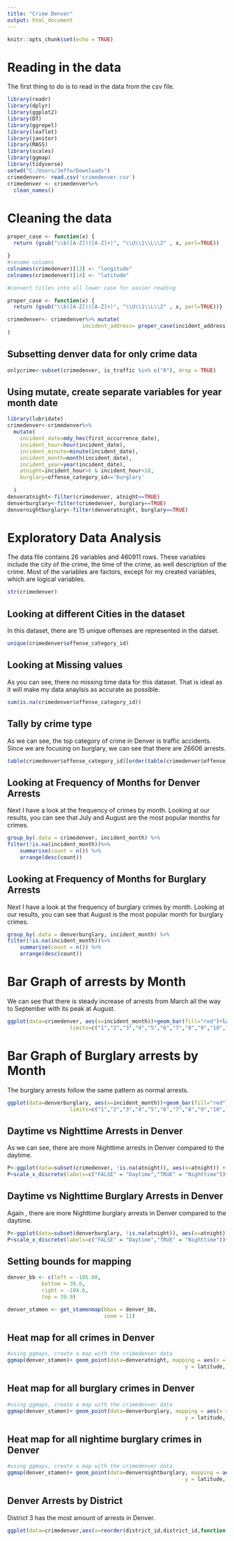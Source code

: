 ---
title: "Crime Denver"
output: html_document
---

```{r setup, include=FALSE}
knitr::opts_chunk$set(echo = TRUE)
```

# Reading in the data
The first thing to do is to read in the data from the csv file. 

```{r}
library(readr)
library(dplyr)
library(ggplot2)
library(DT)
library(ggrepel)
library(leaflet)
library(janitor)
library(MASS)
library(scales)
library(ggmap)
library(tidyverse)
setwd("C:/Users/Jeffo/Downloads")
crimedenver<- read.csv('crimedenver.csv')
crimedenver <- crimedenver%>%
  clean_names()
```
# Cleaning the data
```{r}
proper_case <- function(x) {
  return (gsub("\\b([A-Z])([A-Z]+)", "\\U\\1\\L\\2" , x, perl=TRUE))

}
#rename columns
colnames(crimedenver)[13] <- "longitude"
colnames(crimedenver)[14] <- "latitude"

#convert titles into all lower case for easier reading

proper_case <- function(x) {
  return (gsub("\\b([A-Z])([A-Z]+)", "\\U\\1\\L\\2" , x, perl=TRUE))}

crimedenver<- crimedenver%>% mutate(
                        incident_address= proper_case(incident_address)
)
```
## Subsetting denver data for only crime data
```{r}
onlycrime<-subset(crimedenver, is_traffic %in% c("0"), drop = TRUE) 

```

## Using mutate, create separate variables for year month date
```{r}
library(lubridate)
crimedenver<-crimedenver%>%
  mutate(
    incident_date=mdy_hms(first_occurrence_date),  
    incident_hour=hour(incident_date),
    incident_minute=minute(incident_date),
    incident_month=month(incident_date),
    incident_year=year(incident_date),
    atnight=incident_hour>6 & incident_hour<18,
    burglary=offense_category_id=='burglary'
  
  )
denveratnight<-filter(crimedenver, atnight==TRUE)
denverburglary<-filter(crimedenver, burglary==TRUE)
denvernightburglary<-filter(denveratnight, burglary==TRUE)
```
# Exploratory Data Analysis

The data file contains 26 variables and 460911 rows. These variables include the city of the crime, the time of the crime, as well description of the crime. Most of the variables are factors, except for my created variables, which are logical variables. 
```{r}
str(crimedenver)
```
## Looking at different Cities in the dataset
In this dataset, there are 15 unique offenses are represented in the datset. 
```{r}
unique(crimedenver$offense_category_id)
```
## Looking at Missing values
As you can see, there no missing time data for this dataset. That is ideal as it will make my data anaylsis as accurate as possible. 
```{r}
sum(is.na(crimedenver$offense_category_id))
```
## Tally by crime type
As we can see, the top category of crime in Denver is traffic accidents. Since we are focusing on burglary, we can see that there are 26606 arrests.  
```{r}
table(crimedenver$offense_category_id)[order(table(crimedenver$offense_category_id), decreasing = T)] # Order decreasing

```
## Looking at Frequency of Months for Denver Arrests
Next I have a look at the frequency of crimes by month. 
Looking at our results, you can see that July and August are the most popular months for crimes. 
```{r}
group_by(.data = crimedenver, incident_month) %>%
filter(!is.na(incident_month))%>%
    summarise(count = n()) %>%
    arrange(desc(count))
```




## Looking at Frequency of Months for Burglary Arrests
Next I have a look at the frequency of burglary crimes by month. 
Looking at our results, you can see that August is the most popular month for burglary crimes. 
```{r}
group_by(.data = denverburglary, incident_month) %>%
filter(!is.na(incident_month))%>%
    summarise(count = n()) %>%
    arrange(desc(count))
```

# Bar Graph of arrests by Month
We can see that there is steady increase of arrests from March all the way to September with its peak at August. 
```{r}
ggplot(data=crimedenver, aes(x=incident_month))+geom_bar(fill="red")+labs(title="Arrests in Denver by Month")+ theme(plot.title = element_text(hjust = 0.5))+scale_x_discrete(name ="month", 
                    limits=c("1","2","3","4","5","6","7","8","9","10","11", "12"))
```

# Bar Graph of  Burglary arrests by Month
The burglary arrests follow the same pattern as normal arrests.  
```{r}
ggplot(data=denverburglary, aes(x=incident_month))+geom_bar(fill="red")+labs(title="Arrests in Denver by Month")+ theme(plot.title = element_text(hjust = 0.5))+scale_x_discrete(name ="month", 
                    limits=c("1","2","3","4","5","6","7","8","9","10","11", "12"))
```

## Daytime vs Nighttime Arrests in Denver
As we can see, there are more Nighttime arrests in Denver compared to the daytime.

```{r}
P<-ggplot(data=subset(crimedenver, !is.na(atnight)), aes(x=atnight)) + geom_bar(aes(fill=atnight))
P+scale_x_discrete(labels=c("FALSE" = "Daytime","TRUE" = "Nighttime"))+labs(title="Crimminal Arrests in Daytime vs Nightime",x="Time of the day")+ theme(plot.title = element_text(hjust = 0.5))
```

## Daytime vs Nighttime Burglary Arrests in Denver
Again , there are more Nighttime burglary arrests in Denver compared to the daytime.
```{r}
P<-ggplot(data=subset(denverburglary, !is.na(atnight)), aes(x=atnight)) + geom_bar(aes(fill=atnight))
P+scale_x_discrete(labels=c("FALSE" = "Daytime","TRUE" = "Nighttime"))+labs(title="Burglary Arrests in Daytime vs Nightime",x="Time of the day")+ theme(plot.title = element_text(hjust = 0.5))
```

## Setting bounds for mapping

```{r}

denver_bb <- c(left = -105.08,
           bottom = 39.6,
           right = -104.6,
           top = 39.9)

denver_stamen <- get_stamenmap(bbox = denver_bb,
                               zoom = 11)

```

## Heat map for all crimes in Denver
```{r}
#using ggmaps, create a map with the crimedenver data
ggmap(denver_stamen)+ geom_point(data=denveratnight, mapping = aes(x = longitude,
                                                         y = latitude, color=offense_category_id))+labs(title="Heat Map for All Crimes in Denver")+theme(plot.title = element_text(hjust = 0.5))

```

## Heat map for all burglary crimes in Denver
```{r}
#using ggmaps, create a map with the crimedenver data
ggmap(denver_stamen)+ geom_point(data=denverburglary, mapping = aes(x = longitude,
                                                         y = latitude, color=offense_category_id))+labs(title="Heat Map for All Burglary Crimes in Denver")+theme(plot.title = element_text(hjust = 0.5))

```

## Heat map for all nightime burglary crimes in Denver
```{r}
#using ggmaps, create a map with the crimedenver data
ggmap(denver_stamen)+ geom_point(data=denvernightburglary, mapping = aes(x = longitude,
                                                         y = latitude, color=offense_category_id))+labs(title="Heat Map for All Nightime Burglary Crimes in Denver")+theme(plot.title = element_text(hjust = 0.5))

```

## Denver Arrests by District
District 3 has the most amount of arrests in Denver. 
```{r}


ggplot(data=crimedenver,aes(x=reorder(district_id,district_id,function(x)-length(x))))+geom_bar()+labs(title="Denver arrests by District", x="District #")+ theme(plot.title = element_text(hjust = 0.5))

```






















